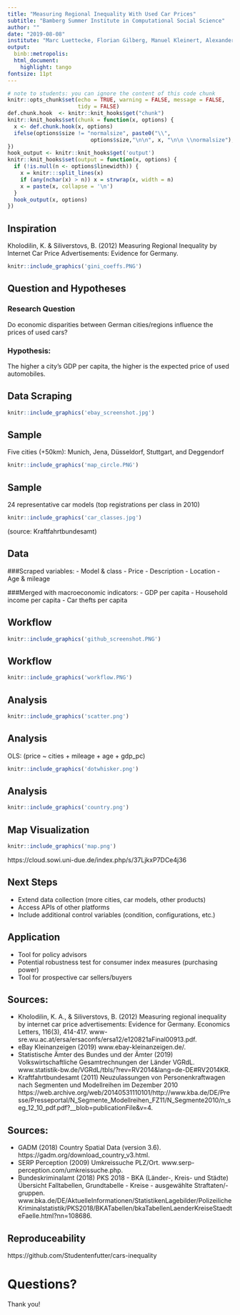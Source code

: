 ```yaml
---
title: "Measuring Regional Inequality With Used Car Prices"
subtitle: "Bamberg Summer Institute in Computational Social Science"
author: ""
date: "2019-08-08"
institute: "Marc Luettecke, Florian Gilberg, Manuel Kleinert, Alexander Brand, Johannes Geiger"
output: 
  binb::metropolis:
  html_document:
    highlight: tango
fontsize: 11pt
---
```



```r
# note to students: you can ignore the content of this code chunk
knitr::opts_chunk$set(echo = TRUE, warning = FALSE, message = FALSE,
                      tidy = FALSE)
def.chunk.hook  <- knitr::knit_hooks$get("chunk")
knitr::knit_hooks$set(chunk = function(x, options) {
  x <- def.chunk.hook(x, options)
  ifelse(options$size != "normalsize", paste0("\\", 
                          options$size,"\n\n", x, "\n\n \\normalsize"), x)
})
hook_output <- knitr::knit_hooks$get('output')
knitr::knit_hooks$set(output = function(x, options) {
  if (!is.null(n <- options$linewidth)) {
    x = knitr:::split_lines(x)
    if (any(nchar(x) > n)) x = strwrap(x, width = n)
    x = paste(x, collapse = '\n')
  }
  hook_output(x, options)
})
```


## Inspiration

Kholodilin, K. & Siliverstovs, B. (2012) Measuring Regional Inequality by Internet Car Price Advertisements: Evidence for Germany.

```r
knitr::include_graphics('gini_coeffs.PNG')

```


## Question and Hypotheses

### Research Question

Do economic disparities between German cities/regions influence the prices of used cars?

### Hypothesis: 
The higher a city's GDP per capita, the higher is the expected price of used automobiles.


## Data Scraping

```r
knitr::include_graphics('ebay_screenshot.jpg')

```


## Sample

Five cities (+50km): Munich, Jena, Düsseldorf, Stuttgart, and Deggendorf

```r
knitr::include_graphics('map_circle.PNG')

```

## Sample

24 representative car models (top registrations per class in 2010)

```r
knitr::include_graphics('car_classes.jpg')

```
(source: Kraftfahrtbundesamt)

## Data

###Scraped variables:
- Model & class
- Price
- Description
- Location
- Age & mileage

###Merged with macroeconomic indicators:
- GDP per capita
- Household income per capita
- Car thefts per capita


## Workflow

```r
knitr::include_graphics('github_screenshot.PNG')

```


## Workflow

```r
knitr::include_graphics('workflow.PNG')

```


## Analysis

```r
knitr::include_graphics('scatter.png')

```


## Analysis

OLS:   (price ~ cities + mileage + age + gdp_pc)

```r
knitr::include_graphics('dotwhisker.png')

```


## Analysis

```r
knitr::include_graphics('country.png')

```


## Map Visualization

```r
knitr::include_graphics('map.png')

```

https://cloud.sowi.uni-due.de/index.php/s/37LjkxP7DCe4j36


## Next Steps

- Extend data collection (more cities, car models, other products)
- Access APIs of other platforms
- Include additional control variables (condition, configurations, etc.)


## Application

- Tool for policy advisors
- Potential robustness test for consumer index measures (purchasing power)
- Tool for prospective car sellers/buyers


## Sources:

- Kholodilin, K. A., & Siliverstovs, B. (2012) Measuring regional inequality by internet car price advertisements: Evidence for Germany. Economics Letters, 116(3), 414-417. www-sre.wu.ac.at/ersa/ersaconfs/ersa12/e120821aFinal00913.pdf. 
- eBay Kleinanzeigen (2019) www.ebay-kleinanzeigen.de/.
- Statistische Ämter des Bundes und der Ämter (2019) Volkswirtschaftliche Gesamtrechnungen der Länder VGRdL. www.statistik-bw.de/VGRdL/tbls/?rev=RV2014&lang=de-DE#RV2014KR. 
- Kraftfahrtbundesamt (2011) Neuzulassungen von Personenkraftwagen nach Segmenten und Modellreihen im Dezember 2010 
https://web.archive.org/web/20140531110101/http://www.kba.de/DE/Presse/Presseportal/N_Segmente_Modellreihen_FZ11/N_Segmente2010/n_seg_12_10_pdf.pdf?__blob=publicationFile&v=4.


## Sources:

- GADM (2018) Country Spatial Data (version 3.6). https://gadm.org/download_country_v3.html.
- SERP Perception (2009) Umkreissuche PLZ/Ort. www.serp-perception.com/umkreissuche.php.
- Bundeskriminalamt (2018) PKS 2018 - BKA (Länder-, Kreis- und Städte) Übersicht Falltabellen, Grundtabelle - Kreise - ausgewählte Straftaten/-gruppen.
www.bka.de/DE/AktuelleInformationen/StatistikenLagebilder/PolizeilicheKriminalstatistik/PKS2018/BKATabellen/bkaTabellenLaenderKreiseStaedteFaelle.html?nn=108686.


## Reproduceability

https://github.com/Studentenfutter/cars-inequality

# Questions? 
Thank you!

